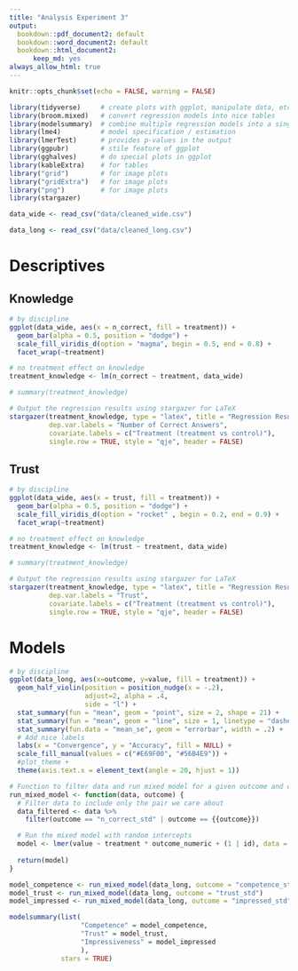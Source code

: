 ```yaml
---
title: "Analysis Experiment 3"
output:
  bookdown::pdf_document2: default
  bookdown::word_document2: default
  bookdown::html_document2:
      keep_md: yes
always_allow_html: true
---
```


```r
knitr::opts_chunk$set(echo = FALSE, warning = FALSE)
```

```r
library(tidyverse)     # create plots with ggplot, manipulate data, etc.
library(broom.mixed)   # convert regression models into nice tables
library(modelsummary)  # combine multiple regression models into a single table
library(lme4)          # model specification / estimation 
library(lmerTest)      # provides p-values in the output
library(ggpubr)        # stile feature of ggplot
library(gghalves)      # do special plots in ggplot
library(kableExtra)    # for tables
library("grid")        # for image plots   
library("gridExtra")   # for image plots
library("png")         # for image plots
library(stargazer)
```

```r
data_wide <- read_csv("data/cleaned_wide.csv")

data_long <- read_csv("data/cleaned_long.csv")
```

# Descriptives

## Knowledge

```r
# by discipline
ggplot(data_wide, aes(x = n_correct, fill = treatment)) + 
  geom_bar(alpha = 0.5, position = "dodge") + 
  scale_fill_viridis_d(option = "magma", begin = 0.5, end = 0.8) + 
  facet_wrap(~treatment)
```

```r
# no treatment effect on knowledge
treatment_knowledge <- lm(n_correct ~ treatment, data_wide)

# summary(treatment_knowledge)

# Output the regression results using stargazer for LaTeX
stargazer(treatment_knowledge, type = "latex", title = "Regression Results", 
          dep.var.labels = "Number of Correct Answers", 
          covariate.labels = c("Treatment (treatment vs control)"), 
          single.row = TRUE, style = "qje", header = FALSE)
```

## Trust

```r
# by discipline
ggplot(data_wide, aes(x = trust, fill = treatment)) + 
  geom_bar(alpha = 0.5, position = "dodge") + 
  scale_fill_viridis_d(option = "rocket" , begin = 0.2, end = 0.9) + 
  facet_wrap(~treatment)
```

```r
# no treatment effect on knowledge
treatment_knowledge <- lm(trust ~ treatment, data_wide)

# summary(treatment_knowledge)

# Output the regression results using stargazer for LaTeX
stargazer(treatment_knowledge, type = "latex", title = "Regression Results", 
          dep.var.labels = "Trust", 
          covariate.labels = c("Treatment (treatment vs control)"), 
          single.row = TRUE, style = "qje", header = FALSE)
```

# Models

```r
# by discipline
ggplot(data_long, aes(x=outcome, y=value, fill = treatment)) +
  geom_half_violin(position = position_nudge(x = -.2),
                   adjust=2, alpha = .4,
                   side = "l") +
  stat_summary(fun = "mean", geom = "point", size = 2, shape = 21) +
  stat_summary(fun = "mean", geom = "line", size = 1, linetype = "dashed") +
  stat_summary(fun.data = "mean_se", geom = "errorbar", width = .2) +
  # Add nice labels
  labs(x = "Convergence", y = "Accuracy", fill = NULL) +
  scale_fill_manual(values = c("#E69F00", "#56B4E9")) +
  #plot_theme + 
  theme(axis.text.x = element_text(angle = 20, hjust = 1))
```

```r
# Function to filter data and run mixed model for a given outcome and comparison variable
run_mixed_model <- function(data, outcome) {
  # Filter data to include only the pair we care about
  data_filtered <- data %>% 
    filter(outcome == "n_correct_std" | outcome == {{outcome}})

  # Run the mixed model with random intercepts
  model <- lmer(value ~ treatment * outcome_numeric + (1 | id), data = data_filtered)
  
  return(model)
}
```

```r
model_competence <- run_mixed_model(data_long, outcome = "competence_std")
model_trust <- run_mixed_model(data_long, outcome = "trust_std")
model_impressed <- run_mixed_model(data_long, outcome = "impressed_std")

modelsummary(list(
                  "Competence" = model_competence,
                  "Trust" = model_trust,
                  "Impressiveness" = model_impressed
                  ), 
             stars = TRUE)
```

















